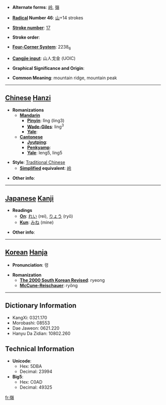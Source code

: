 * '''Alternate forms''': [[岭]], [[嶺]]

* '''[[Wiktionary:Chinese radical index| Radical]] Number 46''': [[Wiktionary:Chinese radical index 山|山]]+14 strokes

* '''[[Wiktionary:Chinese total strokes index|Stroke number]]''': [[Wiktionary:Chinese total strokes index 17|17]]

* '''Stroke order''': 

* '''[[Wiktionary:Chinese four corner index|Four-Corner System]]''': 2238<sub>6</sub>

* '''[[Wiktionary:Chinese Cangjie index|Cangjie input]]''': 山人戈金 (UOIC)

* '''Graphical Significance and Origin''': 

* '''Common Meaning''': mountain ridge, mountain peak

----

== [[Chinese]] [[Hanzi]] ==

* '''Romanizations'''
** '''[[Mandarin]]'''
*** '''[[Pinyin]]''': lǐng (ling3)
*** '''[[Wade-Giles]]''': ling<sup>3</sup>
*** '''[[Yale]]''': 
** '''[[Cantonese]]'''
*** '''[[Jyutping]]''':
*** '''[[Penkyamp]]''': 
*** '''[[Yale]]''': leng5, ling5

* '''Style''': [[Traditional Chinese]] 
** '''[[Simplified Chinese|Simplified]] equivalent''': [[岭]]

* '''Other info''': 

----

== [[Japanese]] [[Kanji]] ==

* '''Readings'''
** '''[[On]]''': [[れい]] (rei), [[りょう]] (ryō)
** '''[[Kun]]''': [[みね]] (mine)

* '''Other info''':  

----

== [[Korean]] [[Hanja]] ==

* '''Pronunciation''': 령

* '''Romanization'''
** '''[[The 2000 South Korean Revised Romanization|The 2000 South Korean Revised]]''': ryeong
** '''[[McCune-Reischauer]]''': ryŏng

----

== Dictionary Information ==

* KangXi: 0321.170
* Morobashi: 08553
* Dae Jaweon: 0621.220
* Hanyu Da Zidian: 10802.260

== Technical Information ==

* '''Unicode''':
** Hex: 5DBA
** Decimal: 23994
* '''Big5''':
** Hex: C0AD
** Decimal: 49325

[[fr:嶺]]